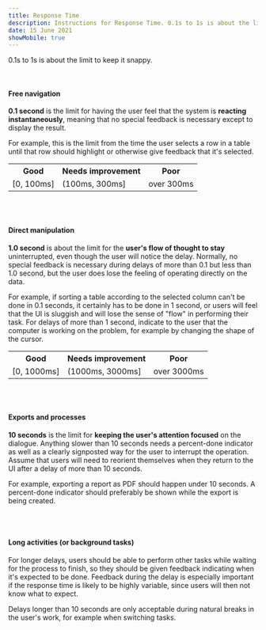 ```yaml
---
title: Response Time
description: Instructions for Response Time. 0.1s to 1s is about the limit to keep it snappy.
date: 15 June 2021
showMobile: true
---
```


0.1s to 1s is about the limit to keep it snappy.

<br />

#### Free navigation

**0.1 second** is the limit for having the user feel that the system is **reacting instantaneously**, meaning that no special feedback is necessary except to display the result.

For example, this is the limit from the time the user selects a row in a table until that row should highlight or otherwise give feedback that it's selected.

<table style={{width: "100%"}}>
  <tbody>
    <tr>
      <th style={{width:"33%", textAlign: "left"}}>Good</th>
      <th style={{width:"33%", textAlign: "left"}}>Needs improvement</th>
      <th style={{width:"33%", textAlign: "left"}}>Poor</th>
    </tr>
    <tr style={{verticalAlign: "top"}}>
      <td>[0, 100ms]</td>
      <td>(100ms, 300ms]</td>
      <td>over 300ms</td>
    </tr>
  </tbody>
</table>

<br />
<br />

#### Direct manipulation

**1.0 second** is about the limit for the **user's flow of thought
to stay** uninterrupted, even though the user will notice the delay.
Normally, no special feedback is necessary during delays of more
than 0.1 but less than 1.0 second, but the user does lose the
feeling of operating directly on the data.

For example, if sorting a table according to the selected column can't be done in 0.1 seconds, it certainly has to be done in 1 second, or users will feel that the UI is sluggish and will lose the sense of "flow" in performing their task. For delays of more than 1 second, indicate to the user that the computer is working on the problem, for example by changing the shape of the cursor.


<table style={{width: "100%"}}>
  <tbody>
    <tr>
      <th style={{width:"33%", textAlign: "left"}}>Good</th>
      <th style={{width:"33%", textAlign: "left"}}>Needs improvement</th>
      <th style={{width:"33%", textAlign: "left"}}>Poor</th>
    </tr>
    <tr style={{verticalAlign: "top"}}>
      <td>[0, 1000ms]</td>
      <td>(1000ms, 3000ms]</td>
      <td>over 3000ms</td>
    </tr>
  </tbody>
</table>


<br />
<br />

#### Exports and processes

**10 seconds** is the limit for **keeping the user's attention focused** on the dialogue. Anything slower than 10 seconds needs a percent-done indicator as well as a clearly signposted way for the user to interrupt the operation. Assume that users will need to reorient themselves when they return to the UI after a delay of more than 10 seconds.

For example, exporting a report as PDF should happen under 10 seconds. A percent-done indicator should preferably be shown while the export is being created.

<br />
<br />

#### Long activities (or background tasks)

For longer delays, users should be able to perform other tasks while waiting for the process to finish, so they should be given feedback indicating when it's expected to be done. Feedback during the delay is especially important if the response time is likely to be highly variable, since users will then not know what to expect.

Delays longer than 10 seconds are only acceptable during natural breaks in the user's work, for example when switching tasks.
